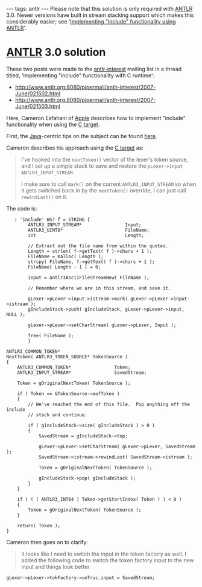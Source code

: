 ---
tags: antlr
---
Please note that this solution is only required with [[ANTLR]] 3.0. Newer versions have built in stream stacking support which makes this considerably easier; see '[[Implementing "include" functionality using ANTLR]]'.

= [[ANTLR]] 3.0 solution =

These two posts were made to the [[antlr-interest]] mailing list in a thread titled, 'Implementing "include" functionality with C runtime':

* http://www.antlr.org:8080/pipermail/antlr-interest/2007-June/021502.html
* http://www.antlr.org:8080/pipermail/antlr-interest/2007-June/021503.html

Here, Cameron Esfahani of [[Apple]] describes how to implement "include" functionality when using the [[C target]].

First, the [[Java]]-centric tips on the subject can be found [http://www.antlr.org/wiki/pages/viewpage.action?pageId=557057 here].

Cameron describes his approach using the [[C target]] as:

<blockquote>I've hooked into the <tt>nextToken()</tt> vector of the lexer's token source, and I set up a simple stack to save and restore the <tt>pLexer->input</tt> <tt>ANTLR3_INPUT_STREAM</tt>.

I make sure to call <tt>mark()</tt> on the current <tt>ANTLR3_INPUT_STREAM</tt> so when it gets switched back in by the <tt>nextToken()</tt> override, I can just call <tt>rewindLast()</tt> on it.</blockquote>

The code is:

<pre>	: 'include' WS? f = STRING {
		ANTLR3_INPUT_STREAM*				Input;
		ANTLR3_UINT8*						FileName;
		int									Length;

		// Extract out the file name from within the quotes.
		Length = strlen( f->getText( f )->chars + 1 );
		FileName = malloc( Length );
		strcpy( FileName, f->getText( f )->chars + 1 );
		FileName[ Length - 1 ] = 0;

		Input = antlr3AsciiFileStreamNew( FileName );

		// Remember where we are in this stream, and save it.

		gLexer->pLexer->input->istream->mark( gLexer->pLexer->input->istream );
		gIncludeStack->push( gIncludeStack, gLexer->pLexer->input, NULL );

		gLexer->pLexer->setCharStream( gLexer->pLexer, Input );

		free( FileName );
		}

ANTLR3_COMMON_TOKEN*
NextToken( ANTLR3_TOKEN_SOURCE* TokenSource )
{
	ANTLR3_COMMON_TOKEN*				Token;
	ANTLR3_INPUT_STREAM*				SavedStream;

	Token = gOriginalNextToken( TokenSource );

	if ( Token == &TokenSource->eofToken )
	{
		// We've reached the end of this file.  Pop anything off the include
		// stack and continue.

		if ( gIncludeStack->size( gIncludeStack ) > 0 )
		{
			SavedStream = gIncludeStack->top;

			gLexer->pLexer->setCharStream( gLexer->pLexer, SavedStream );
			SavedStream->istream->rewindLast( SavedStream->istream );

			Token = gOriginalNextToken( TokenSource );

			gIncludeStack->pop( gIncludeStack );
		}
	}

	if ( ( ( ANTLR3_INT64 ) Token->getStartIndex( Token ) ) < 0 )
	{
		Token = gOriginalNextToken( TokenSource );
	}

	return( Token );
}</pre>

Cameron then goes on to clarify:

<blockquote>It looks like I need to switch the input in the token factory as well.  I added the following code to switch the token factory input to the new input and things look better</blockquote>

<pre>gLexer->pLexer->tokFactory->unTruc.input = SavedStream;</pre>
